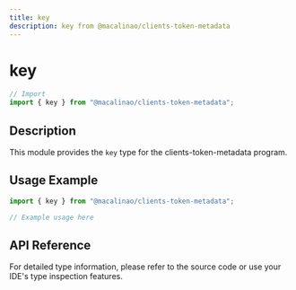 ```yaml
---
title: key
description: key from @macalinao/clients-token-metadata
---
```


# key

```typescript
// Import
import { key } from "@macalinao/clients-token-metadata";
```

## Description

This module provides the `key` type for the clients-token-metadata program.

## Usage Example

```typescript
import { key } from "@macalinao/clients-token-metadata";

// Example usage here
```

## API Reference

For detailed type information, please refer to the source code or use your IDE's type inspection features.
